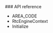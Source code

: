 
<PlatformWrapper platform="unity">
### API reference

- <Link to="{{Global.API_REF_UNITY_ROOT}}/rtc_api_data_type.html#enum_areacode">AREA_CODE</Link>

- <Link to="{{Global.API_REF_UNITY_ROOT}}/rtc_api_data_type.html#class_rtcengineconfig">RtcEngineContext</Link>

- <Link to="{{Global.API_REF_UNITY_ROOT}}/class_irtcengine.html#api_irtcengine_initialize">Initialize</Link>

</PlatformWrapper>
